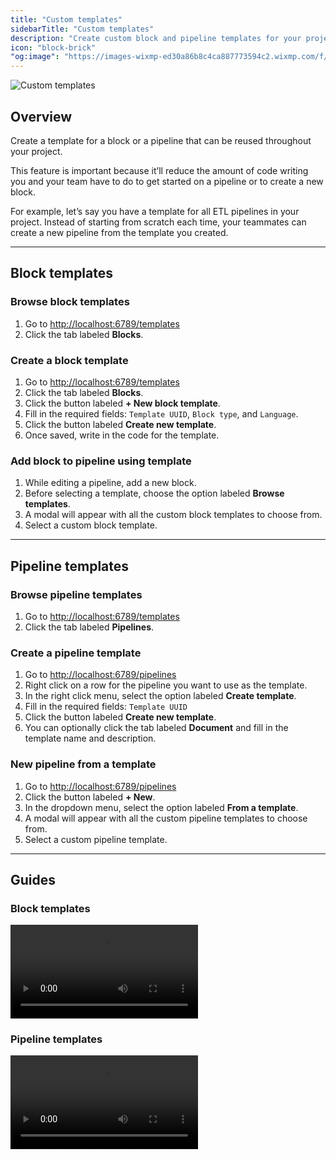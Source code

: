 ```yaml
---
title: "Custom templates"
sidebarTitle: "Custom templates"
description: "Create custom block and pipeline templates for your project."
icon: "block-brick"
"og:image": "https://images-wixmp-ed30a86b8c4ca887773594c2.wixmp.com/f/364278a0-b366-4445-9f91-c84cdb7f0fe1/dg06go5-851273f2-458e-4f19-bcc0-e2fcf4dae9b9.gif?token=eyJ0eXAiOiJKV1QiLCJhbGciOiJIUzI1NiJ9.eyJzdWIiOiJ1cm46YXBwOjdlMGQxODg5ODIyNjQzNzNhNWYwZDQxNWVhMGQyNmUwIiwiaXNzIjoidXJuOmFwcDo3ZTBkMTg4OTgyMjY0MzczYTVmMGQ0MTVlYTBkMjZlMCIsIm9iaiI6W1t7InBhdGgiOiJcL2ZcLzM2NDI3OGEwLWIzNjYtNDQ0NS05ZjkxLWM4NGNkYjdmMGZlMVwvZGcwNmdvNS04NTEyNzNmMi00NThlLTRmMTktYmNjMC1lMmZjZjRkYWU5YjkuZ2lmIn1dXSwiYXVkIjpbInVybjpzZXJ2aWNlOmZpbGUuZG93bmxvYWQiXX0.1yEj6EQahAtsjEB9lpEC_0rT24g0a8akJUz6sEqKnPk"
---
```


<Frame>
    <img
        alt="Custom templates"
        src="https://images-wixmp-ed30a86b8c4ca887773594c2.wixmp.com/f/364278a0-b366-4445-9f91-c84cdb7f0fe1/dg06go5-851273f2-458e-4f19-bcc0-e2fcf4dae9b9.gif?token=eyJ0eXAiOiJKV1QiLCJhbGciOiJIUzI1NiJ9.eyJzdWIiOiJ1cm46YXBwOjdlMGQxODg5ODIyNjQzNzNhNWYwZDQxNWVhMGQyNmUwIiwiaXNzIjoidXJuOmFwcDo3ZTBkMTg4OTgyMjY0MzczYTVmMGQ0MTVlYTBkMjZlMCIsIm9iaiI6W1t7InBhdGgiOiJcL2ZcLzM2NDI3OGEwLWIzNjYtNDQ0NS05ZjkxLWM4NGNkYjdmMGZlMVwvZGcwNmdvNS04NTEyNzNmMi00NThlLTRmMTktYmNjMC1lMmZjZjRkYWU5YjkuZ2lmIn1dXSwiYXVkIjpbInVybjpzZXJ2aWNlOmZpbGUuZG93bmxvYWQiXX0.1yEj6EQahAtsjEB9lpEC_0rT24g0a8akJUz6sEqKnPk"
    />
</Frame>

## Overview

Create a template for a block or a pipeline that can be reused throughout your project.

This feature is important because it’ll reduce the amount of code writing you and your team
have to do to get started on a pipeline or to create a new block.

For example, let’s say you have a template for all ETL pipelines in your project.
Instead of starting from scratch each time, your teammates can create a new pipeline from the
template you created.

---

## Block templates

### Browse block templates

1. Go to [http://localhost:6789/templates](http://localhost:6789/templates)
1. Click the tab labeled <b>Blocks</b>.

### Create a block template

1. Go to [http://localhost:6789/templates](http://localhost:6789/templates)
1. Click the tab labeled <b>Blocks</b>.
1. Click the button labeled <b>+ New block template</b>.
1. Fill in the required fields: `Template UUID`, `Block type`, and `Language`.
1. Click the button labeled <b>Create new template</b>.
1. Once saved, write in the code for the template.

### Add block to pipeline using template

1. While editing a pipeline, add a new block.
1. Before selecting a template, choose the option labeled <b>Browse templates</b>.
1. A modal will appear with all the custom block templates to choose from.
1. Select a custom block template.

---

## Pipeline templates

### Browse pipeline templates

1. Go to [http://localhost:6789/templates](http://localhost:6789/templates)
1. Click the tab labeled <b>Pipelines</b>.

### Create a pipeline template

1. Go to [http://localhost:6789/pipelines](http://localhost:6789/pipelines)
1. Right click on a row for the pipeline you want to use as the template.
1. In the right click menu, select the option labeled <b>Create template</b>.
1. Fill in the required fields: `Template UUID`
1. Click the button labeled <b>Create new template</b>.
1. You can optionally click the tab labeled <b>Document</b> and fill in the template name and description.

### New pipeline from a template

1. Go to [http://localhost:6789/pipelines](http://localhost:6789/pipelines)
1. Click the button labeled <b>+ New</b>.
1. In the dropdown menu, select the option labeled <b>From a template</b>.
1. A modal will appear with all the custom pipeline templates to choose from.
1. Select a custom pipeline template.

---

## Guides

### Block templates

<video
    controls
    className="w-full aspect-video"
    src="https://github.com/mage-ai/assets/raw/main/custom-templates/blocks/overview.mp4">
</video>

### Pipeline templates

<video
    controls
    className="w-full aspect-video"
    src="https://github.com/mage-ai/assets/raw/main/custom-templates/pipelines/overview.mp4">
</video>
